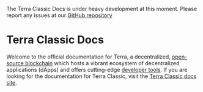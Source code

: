
<Admonition type="danger" icon="🔥">

The Terra Classic Docs is under heavy development at this moment. Please report any issues at our [GitHub repository](https://github.com/classic-terra/classic-docs-next)

</Admonition>

# Terra Classic Docs

Welcome to the official documentation for Terra, a decentralized, [open-source blockchain](https://github.com/terra-money/core) which hosts a vibrant ecosystem of decentralized applications (dApps) and offers cutting-edge [developer tools](./develop/which-tools.mdx). If you are looking for the documentation for Terra Classic, visit the [Terra Classic docs site](https://classic-docs.terra.money/).

<CardSection cards={homeCards} />
